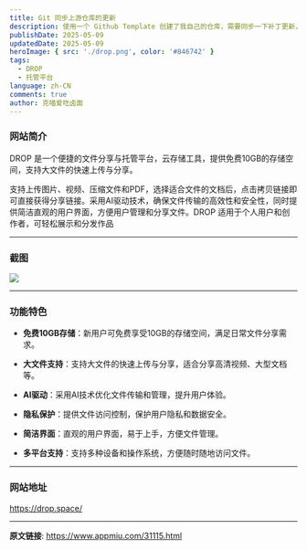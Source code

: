 ---
title: Git 同步上游仓库的更新
description: 使用一个 Github Template 创建了我自己的仓库，需要同步一下补丁更新，总不能自己手抄一遍吧，搜了一下解决方案。记录一下。
publishDate: 2025-05-09
updatedDate: 2025-05-09
heroImage: { src: './drop.png', color: '#846742' }
tags: 
  - DROP
  - 托管平台
language: zh-CN
comments: true
author: 克喵爱吃卤面
---


### 网站简介

DROP 是一个便捷的文件分享与托管平台，云存储工具，提供免费10GB的存储空间，支持大文件的快速上传与分享。

支持上传图片、视频、压缩文件和PDF，选择适合文件的文档后，点击拷贝链接即可直接获得分享链接。采用AI驱动技术，确保文件传输的高效性和安全性，同时提供简洁直观的用户界面，方便用户管理和分享文件。DROP 适用于个人用户和创作者，可轻松展示和分发作品

---

### 截图

![](https://cdn.jsdelivr.net/gh/kmfx/tuchuang@main/img/202505092144042.png)

---

### 功能特色

- **免费10GB存储**：新用户可免费享受10GB的存储空间，满足日常文件分享需求。

- **大文件支持**：支持大文件的快速上传与分享，适合分享高清视频、大型文档等。

- **AI驱动**：采用AI技术优化文件传输和管理，提升用户体验。 

- **隐私保护**：提供文件访问控制，保护用户隐私和数据安全。  

- **简洁界面**：直观的用户界面，易于上手，方便文件管理。

- **多平台支持**：支持多种设备和操作系统，方便随时随地访问文件。

---

### 网站地址

https://drop.space/

---

**原文链接**: https://www.appmiu.com/31115.html